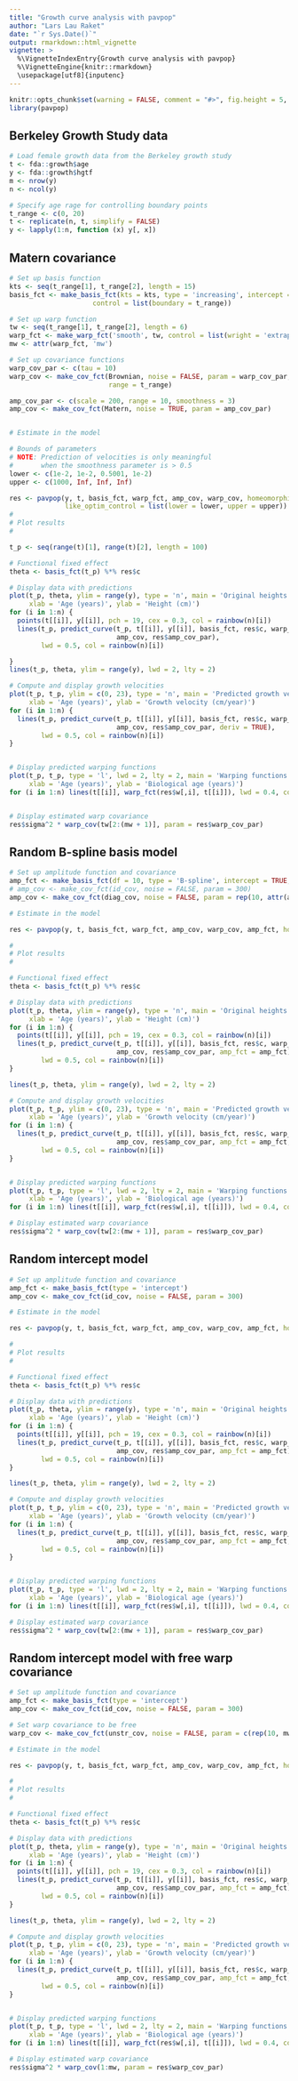 ```yaml
---
title: "Growth curve analysis with pavpop"
author: "Lars Lau Raket"
date: "`r Sys.Date()`"
output: rmarkdown::html_vignette
vignette: >
  %\VignetteIndexEntry{Growth curve analysis with pavpop}
  %\VignetteEngine{knitr::rmarkdown}
  \usepackage[utf8]{inputenc}
---
```

```r
knitr::opts_chunk$set(warning = FALSE, comment = "#>", fig.height = 5, fig.width = 7)
library(pavpop)
```

## Berkeley Growth Study data

```r
# Load female growth data from the Berkeley growth study
t <- fda::growth$age
y <- fda::growth$hgtf
m <- nrow(y)
n <- ncol(y)

# Specify age rage for controlling boundary points
t_range <- c(0, 20)
t <- replicate(n, t, simplify = FALSE)
y <- lapply(1:n, function (x) y[, x])
```

## Matern covariance

```r
# Set up basis function
kts <- seq(t_range[1], t_range[2], length = 15)
basis_fct <- make_basis_fct(kts = kts, type = 'increasing', intercept = TRUE,
                     control = list(boundary = t_range))

# Set up warp function
tw <- seq(t_range[1], t_range[2], length = 6)
warp_fct <- make_warp_fct('smooth', tw, control = list(wright = 'extrapolate'))
mw <- attr(warp_fct, 'mw')

# Set up covariance functions
warp_cov_par <- c(tau = 10)
warp_cov <- make_cov_fct(Brownian, noise = FALSE, param = warp_cov_par, type = 'motion', 
                         range = t_range)

amp_cov_par <- c(scale = 200, range = 10, smoothness = 3)
amp_cov <- make_cov_fct(Matern, noise = TRUE, param = amp_cov_par)


# Estimate in the model

# Bounds of parameters
# NOTE: Prediction of velocities is only meaningful
#       when the smoothness parameter is > 0.5
lower <- c(1e-2, 1e-2, 0.5001, 1e-2)
upper <- c(1000, Inf, Inf, Inf)

res <- pavpop(y, t, basis_fct, warp_fct, amp_cov, warp_cov, homeomorphisms = 'soft',
              like_optim_control = list(lower = lower, upper = upper))
#
# Plot results
#

t_p <- seq(range(t)[1], range(t)[2], length = 100)

# Functional fixed effect
theta <- basis_fct(t_p) %*% res$c

# Display data with predictions
plot(t_p, theta, ylim = range(y), type = 'n', main = 'Original heights and predicted',
     xlab = 'Age (years)', ylab = 'Height (cm)')
for (i in 1:n) {
  points(t[[i]], y[[i]], pch = 19, cex = 0.3, col = rainbow(n)[i])
  lines(t_p, predict_curve(t_p, t[[i]], y[[i]], basis_fct, res$c, warp_fct, res$w[, i], 
                           amp_cov, res$amp_cov_par),
        lwd = 0.5, col = rainbow(n)[i])

}
lines(t_p, theta, ylim = range(y), lwd = 2, lty = 2)

# Compute and display growth velocities
plot(t_p, t_p, ylim = c(0, 23), type = 'n', main = 'Predicted growth velocities',
     xlab = 'Age (years)', ylab = 'Growth velocity (cm/year)')
for (i in 1:n) {
  lines(t_p, predict_curve(t_p, t[[i]], y[[i]], basis_fct, res$c, warp_fct, res$w[, i], 
                           amp_cov, res$amp_cov_par, deriv = TRUE),
        lwd = 0.5, col = rainbow(n)[i])
}


# Display predicted warping functions
plot(t_p, t_p, type = 'l', lwd = 2, lty = 2, main = 'Warping functions', 
     xlab = 'Age (years)', ylab = 'Biological age (years)')
for (i in 1:n) lines(t[[i]], warp_fct(res$w[,i], t[[i]]), lwd = 0.4, col = rainbow(n)[i])


# Display estimated warp covariance
res$sigma^2 * warp_cov(tw[2:(mw + 1)], param = res$warp_cov_par)

```

## Random B-spline basis model
```r
# Set up amplitude function and covariance
amp_fct <- make_basis_fct(df = 10, type = 'B-spline', intercept = TRUE, control = list(boundary = t_range))
# amp_cov <- make_cov_fct(id_cov, noise = FALSE, param = 300)
amp_cov <- make_cov_fct(diag_cov, noise = FALSE, param = rep(10, attr(amp_fct, 'df')))

# Estimate in the model

res <- pavpop(y, t, basis_fct, warp_fct, amp_cov, warp_cov, amp_fct, homeomorphisms = 'soft')

#
# Plot results
#

# Functional fixed effect
theta <- basis_fct(t_p) %*% res$c

# Display data with predictions
plot(t_p, theta, ylim = range(y), type = 'n', main = 'Original heights and predicted',
     xlab = 'Age (years)', ylab = 'Height (cm)')
for (i in 1:n) {
  points(t[[i]], y[[i]], pch = 19, cex = 0.3, col = rainbow(n)[i])
  lines(t_p, predict_curve(t_p, t[[i]], y[[i]], basis_fct, res$c, warp_fct, res$w[, i], 
                           amp_cov, res$amp_cov_par, amp_fct = amp_fct),
        lwd = 0.5, col = rainbow(n)[i])
}

lines(t_p, theta, ylim = range(y), lwd = 2, lty = 2)

# Compute and display growth velocities
plot(t_p, t_p, ylim = c(0, 23), type = 'n', main = 'Predicted growth velocities',
     xlab = 'Age (years)', ylab = 'Growth velocity (cm/year)')
for (i in 1:n) {
  lines(t_p, predict_curve(t_p, t[[i]], y[[i]], basis_fct, res$c, warp_fct, res$w[, i], 
                           amp_cov, res$amp_cov_par, amp_fct = amp_fct, deriv = TRUE),
        lwd = 0.5, col = rainbow(n)[i])
}


# Display predicted warping functions
plot(t_p, t_p, type = 'l', lwd = 2, lty = 2, main = 'Warping functions', 
     xlab = 'Age (years)', ylab = 'Biological age (years)')
for (i in 1:n) lines(t[[i]], warp_fct(res$w[,i], t[[i]]), lwd = 0.4, col = rainbow(n)[i])

# Display estimated warp covariance
res$sigma^2 * warp_cov(tw[2:(mw + 1)], param = res$warp_cov_par)

```

## Random intercept model
```r
# Set up amplitude function and covariance
amp_fct <- make_basis_fct(type = 'intercept')
amp_cov <- make_cov_fct(id_cov, noise = FALSE, param = 300)

# Estimate in the model

res <- pavpop(y, t, basis_fct, warp_fct, amp_cov, warp_cov, amp_fct, homeomorphisms = 'soft')

#
# Plot results
#

# Functional fixed effect
theta <- basis_fct(t_p) %*% res$c

# Display data with predictions
plot(t_p, theta, ylim = range(y), type = 'n', main = 'Original heights and predicted',
     xlab = 'Age (years)', ylab = 'Height (cm)')
for (i in 1:n) {
  points(t[[i]], y[[i]], pch = 19, cex = 0.3, col = rainbow(n)[i])
  lines(t_p, predict_curve(t_p, t[[i]], y[[i]], basis_fct, res$c, warp_fct, res$w[, i], 
                           amp_cov, res$amp_cov_par, amp_fct = amp_fct),
        lwd = 0.5, col = rainbow(n)[i])
}

lines(t_p, theta, ylim = range(y), lwd = 2, lty = 2)

# Compute and display growth velocities
plot(t_p, t_p, ylim = c(0, 23), type = 'n', main = 'Predicted growth velocities',
     xlab = 'Age (years)', ylab = 'Growth velocity (cm/year)')
for (i in 1:n) {
  lines(t_p, predict_curve(t_p, t[[i]], y[[i]], basis_fct, res$c, warp_fct, res$w[, i], 
                           amp_cov, res$amp_cov_par, amp_fct = amp_fct, deriv = TRUE),
        lwd = 0.5, col = rainbow(n)[i])
}


# Display predicted warping functions
plot(t_p, t_p, type = 'l', lwd = 2, lty = 2, main = 'Warping functions', 
     xlab = 'Age (years)', ylab = 'Biological age (years)')
for (i in 1:n) lines(t[[i]], warp_fct(res$w[,i], t[[i]]), lwd = 0.4, col = rainbow(n)[i])

# Display estimated warp covariance
res$sigma^2 * warp_cov(tw[2:(mw + 1)], param = res$warp_cov_par)

```

## Random intercept model with free warp covariance
```r
# Set up amplitude function and covariance
amp_fct <- make_basis_fct(type = 'intercept')
amp_cov <- make_cov_fct(id_cov, noise = FALSE, param = 300)

# Set warp covariance to be free
warp_cov <- make_cov_fct(unstr_cov, noise = FALSE, param = c(rep(10, mw), rep(0, mw * (mw - 1) / 2)))

# Estimate in the model

res <- pavpop(y, t, basis_fct, warp_fct, amp_cov, warp_cov, amp_fct, homeomorphisms = 'soft')

#
# Plot results
#

# Functional fixed effect
theta <- basis_fct(t_p) %*% res$c

# Display data with predictions
plot(t_p, theta, ylim = range(y), type = 'n', main = 'Original heights and predicted',
     xlab = 'Age (years)', ylab = 'Height (cm)')
for (i in 1:n) {
  points(t[[i]], y[[i]], pch = 19, cex = 0.3, col = rainbow(n)[i])
  lines(t_p, predict_curve(t_p, t[[i]], y[[i]], basis_fct, res$c, warp_fct, res$w[, i], 
                           amp_cov, res$amp_cov_par, amp_fct = amp_fct),
        lwd = 0.5, col = rainbow(n)[i])
}

lines(t_p, theta, ylim = range(y), lwd = 2, lty = 2)

# Compute and display growth velocities
plot(t_p, t_p, ylim = c(0, 23), type = 'n', main = 'Predicted growth velocities',
     xlab = 'Age (years)', ylab = 'Growth velocity (cm/year)')
for (i in 1:n) {
  lines(t_p, predict_curve(t_p, t[[i]], y[[i]], basis_fct, res$c, warp_fct, res$w[, i], 
                           amp_cov, res$amp_cov_par, amp_fct = amp_fct, deriv = TRUE),
        lwd = 0.5, col = rainbow(n)[i])
}


# Display predicted warping functions
plot(t_p, t_p, type = 'l', lwd = 2, lty = 2, main = 'Warping functions', 
     xlab = 'Age (years)', ylab = 'Biological age (years)')
for (i in 1:n) lines(t[[i]], warp_fct(res$w[,i], t[[i]]), lwd = 0.4, col = rainbow(n)[i])

# Display estimated warp covariance
res$sigma^2 * warp_cov(1:mw, param = res$warp_cov_par)

```
